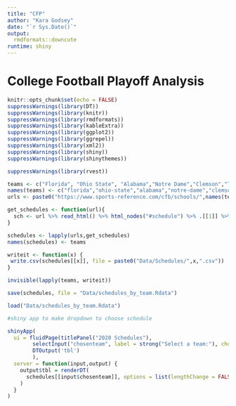```yaml
---
title: "CFP"
author: "Kara Godsey"
date: "`r Sys.Date()`"
output:
  rmdformats::downcute
runtime: shiny
---
```


# College Football Playoff Analysis {.tabset .tabset-fade}

```r
knitr::opts_chunk$set(echo = FALSE)
suppressWarnings(library(DT))
suppressWarnings(library(knitr))
suppressWarnings(library(rmdformats))
suppressWarnings(library(kableExtra))
suppressWarnings(library(ggplot2))
suppressWarnings(library(ggrepel))
suppressWarnings(library(xml2))
suppressWarnings(library(shiny))
suppressWarnings(library(shinythemes))
```

```r
suppressWarnings(library(rvest))

teams <- c("Florida", "Ohio State", "Alabama","Notre Dame","Clemson","Texas A&M","Iowa State","Cincinnati","Georgia","Miami(FL)","Oklahoma","Indiana","Coastal Carolina","Northwestern","USC","Iowa","North Carolina","BYU","Louisiana","Texas","Colorado","Oklahoma State","NC State","Tulsa","Missouri")
names(teams) <- c("florida","ohio-state","alabama","notre-dame","clemson","texas-am","iowa-state","cincinnati","georgia","miami-fl","oklahoma","indiana","coastal-carolina","northwestern","southern-california","iowa","north-carolina","brigham-young","louisiana-lafayette","texas","colorado","oklahoma-state","north-carolina-state","tulsa","missouri")
urls <- paste0("https://www.sports-reference.com/cfb/schools/",names(teams),"/2020-schedule.html")

get_schedules <- function(url){
  sch <- url %>% read_html() %>% html_nodes("#schedule") %>% .[[1]] %>% html_table
}
```

```r
schedules <- lapply(urls,get_schedules)
names(schedules) <- teams
```

```r
writeit <- function(x) {
 write.csv(schedules[[x]], file = paste0("Data/Schedules/",x,".csv")) 
}
```

```r
invisible(lapply(teams, writeit))
```

```r
save(schedules, file = "Data/schedules_by_team.Rdata")
```

```r
load("Data/schedules_by_team.Rdata")
```

```r
#shiny app to make dropdown to choose schedule

shinyApp(
  ui = fluidPage(titlePanel("2020 Schedules"),
        selectInput("chosenteam", label = strong("Select a team:"), choices = c("Florida", "Ohio State", "Alabama","Notre Dame","Clemson","Texas A&M","Iowa State","Cincinnati","Georgia","Miami(FL)","Oklahoma","Indiana","Coastal Carolina","Northwestern","USC","Iowa","North Carolina","BYU","Louisiana","Texas","Colorado","Oklahoma State","NC State","Tulsa","Missouri")),
        DTOutput('tbl')
        ),
  server = function(input,output) {
    output$tbl = renderDT(
      schedules[[input$chosenteam]], options = list(lengthChange = FALSE)
    )
  }
)

```
